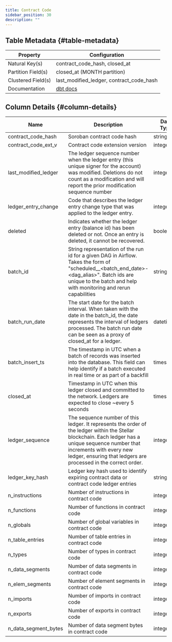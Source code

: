 ```yaml
---
title: Contract Code
sidebar_position: 30
description: ""
---
```


<div className="scoped-data-dictionary-table">

## Table Metadata {#table-metadata}

| Property | Configuration |
| --- | --- |
| Natural Key(s) | contract_code_hash, closed_at |
| Partition Field(s) | closed_at (MONTH partition) |
| Clustered Field(s) | last_modified_ledger, contract_code_hash |
| Documentation | [dbt docs](http://www.stellar-dbt-docs.com/#!/source/source.stellar_dbt_public.crypto_stellar.contract_code) |

## Column Details {#column-details}

| Name | Description | Data Type | Domain Values | Required? | Notes |
| --- | --- | --- | --- | --- | --- |
| contract_code_hash | Soroban contract code hash | string |  | Yes |  |
| contract_code_ext_v | Contract code extension version | integer |  |  |  |
| last_modified_ledger | The ledger sequence number when the ledger entry (this unique signer for the account) was modified. Deletions do not count as a modification and will report the prior modification sequence number | integer |  | Yes |  |
| ledger_entry_change | Code that describes the ledger entry change type that was applied to the ledger entry. | integer |  | Yes |  |
| deleted | Indicates whether the ledger entry (balance id) has been deleted or not. Once an entry is deleted, it cannot be recovered. | boolean |  | Yes |  |
| batch_id | String representation of the run id for a given DAG in Airflow. Takes the form of "scheduled\_\_\<batch_end_date>-\<dag_alias>". Batch ids are unique to the batch and help with monitoring and rerun capabilities | string |  | Yes |  |
| batch_run_date | The start date for the batch interval. When taken with the date in the batch_id, the date represents the interval of ledgers processed. The batch run date can be seen as a proxy of closed_at for a ledger. | datetime |  | Yes |  |
| batch_insert_ts | The timestamp in UTC when a batch of records was inserted into the database. This field can help identify if a batch executed in real time or as part of a backfill | timestamp |  | Yes |  |
| closed_at | Timestamp in UTC when this ledger closed and committed to the network. Ledgers are expected to close ~every 5 seconds | timestamp |  | Yes |  |
| ledger_sequence | The sequence number of this ledger. It represents the order of the ledger within the Stellar blockchain. Each ledger has a unique sequence number that increments with every new ledger, ensuring that ledgers are processed in the correct order. | integer |  | Yes |  |
| ledger_key_hash | Ledger key hash used to identify expiring contract data or contract code ledger entries | string |  | Yes |  |
| n_instructions | Number of instructions in contract code | integer |  |  |  |
| n_functions | Number of functions in contract code | integer |  |  |  |
| n_globals | Number of global variables in contract code | integer |  |  |  |
| n_table_entries | Number of table entries in contract code | integer |  |  |  |
| n_types | Number of types in contract code | integer |  |  |  |
| n_data_segments | Number of data segments in contract code | integer |  |  |  |
| n_elem_segments | Number of element segments in contract code | integer |  |  |  |
| n_imports | Number of imports in contract code | integer |  |  |  |
| n_exports | Number of exports in contract code | integer |  |  |  |
| n_data_segment_bytes | Number of data segment bytes in contract code | integer |  |  |  |

</div>
